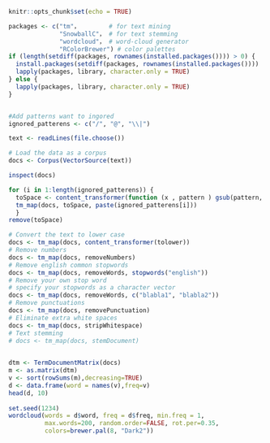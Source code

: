 
```r
knitr::opts_chunk$set(echo = TRUE)

```

```r
packages <- c("tm"，        # for text mining
              "SnowballC"， # for text stemming
              "wordcloud"， # word-cloud generator 
              "RColorBrewer") # color palettes
if (length(setdiff(packages, rownames(installed.packages()))) > 0) {
  install.packages(setdiff(packages, rownames(installed.packages())))
  lapply(packages, library, character.only = TRUE)
} else {
  lapply(packages, library, character.only = TRUE)
}


#Add patterns want to ingored
ignored_patterens <- c("/", "@", "\\|")
```


```r

text <- readLines(file.choose())

# Load the data as a corpus
docs <- Corpus(VectorSource(text))

inspect(docs) 

for (i in 1:length(ignored_patterens)) {
  toSpace <- content_transformer(function (x , pattern ) gsub(pattern, " ", x))
  tm_map(docs, toSpace, paste(ignored_patterens[i]))
  }
remove(toSpace)

# Convert the text to lower case
docs <- tm_map(docs, content_transformer(tolower))
# Remove numbers
docs <- tm_map(docs, removeNumbers)
# Remove english common stopwords
docs <- tm_map(docs, removeWords, stopwords("english"))
# Remove your own stop word
# specify your stopwords as a character vector
docs <- tm_map(docs, removeWords, c("blabla1", "blabla2")) 
# Remove punctuations
docs <- tm_map(docs, removePunctuation)
# Eliminate extra white spaces
docs <- tm_map(docs, stripWhitespace)
# Text stemming
# docs <- tm_map(docs, stemDocument)
 

dtm <- TermDocumentMatrix(docs)
m <- as.matrix(dtm)
v <- sort(rowSums(m),decreasing=TRUE)
d <- data.frame(word = names(v),freq=v)
head(d, 10)
 
set.seed(1234)
wordcloud(words = d$word, freq = d$freq, min.freq = 1,
          max.words=200, random.order=FALSE, rot.per=0.35, 
          colors=brewer.pal(8, "Dark2"))
```





